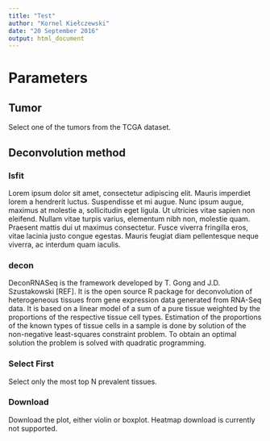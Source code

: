 ```yaml
---
title: "Test"
author: "Kornel Kiełczewski"
date: "20 September 2016"
output: html_document
---
```


# Parameters

## Tumor

Select one of the tumors from the TCGA dataset.

## Deconvolution method

### lsfit

Lorem ipsum dolor sit amet, consectetur adipiscing elit. Mauris imperdiet lorem a hendrerit luctus. Suspendisse et mi augue. Nunc ipsum augue, maximus at molestie a, sollicitudin eget ligula. Ut ultricies vitae sapien non eleifend. Nullam vitae turpis varius, elementum nibh non, molestie quam. Praesent mattis dui ut maximus consectetur. Fusce viverra fringilla eros, vitae lacinia justo congue egestas. Mauris feugiat diam pellentesque neque viverra, ac interdum quam iaculis.

### decon

DeconRNASeq is the framework developed by T. Gong and J.D. Szustakowski [REF]. It is the open source  R package for deconvolution of heterogeneous tissues from gene expression data generated from RNA-Seq data.  It is based  on a linear model of a sum of a pure tissue weighted by the proportions of the respective tissue cell types. Estimation of the proportions of the known types of tissue cells in a sample is done by solution of the non-negative least-squares constraint problem.  To obtain an optimal solution the problem is solved with quadratic programming.

### Select First

Select only the most top N prevalent tissues.

### Download

Download the plot, either violin or boxplot. Heatmap download is currently not supported.
